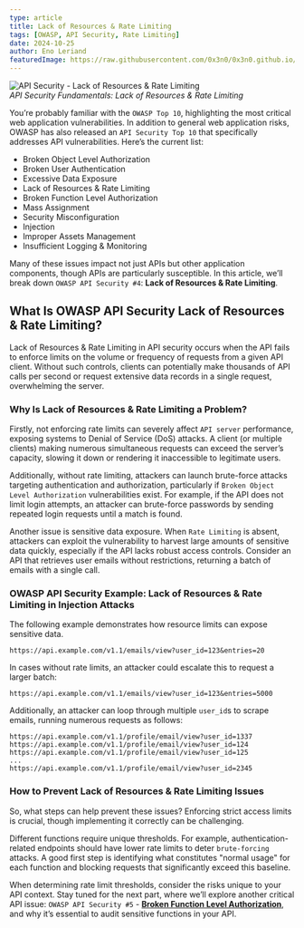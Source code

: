 ```yaml
---
type: article
title: Lack of Resources & Rate Limiting
tags: [OWASP, API Security, Rate Limiting]
date: 2024-10-25
author: Eno Leriand
featuredImage: https://raw.githubusercontent.com/0x3n0/0x3n0.github.io/master/assets/img/blogging/Lack-of-Resources-%26-Rate-Limiting.jpg
---
```


![API Security - Lack of Resources & Rate Limiting](https://raw.githubusercontent.com/0x3n0/0x3n0.github.io/master/assets/img/blogging/Lack-of-Resources-%26-Rate-Limiting.jpg)  
_API Security Fundamentals: Lack of Resources & Rate Limiting_

You’re probably familiar with the `OWASP Top 10`, highlighting the most critical web application vulnerabilities. In addition to general web application risks, OWASP has also released an `API Security Top 10` that specifically addresses API vulnerabilities. Here’s the current list:

- Broken Object Level Authorization
- Broken User Authentication
- Excessive Data Exposure
- Lack of Resources & Rate Limiting
- Broken Function Level Authorization
- Mass Assignment
- Security Misconfiguration
- Injection
- Improper Assets Management
- Insufficient Logging & Monitoring

Many of these issues impact not just APIs but other application components, though APIs are particularly susceptible. In this article, we’ll break down `OWASP API Security #4`: **Lack of Resources & Rate Limiting**.

## What Is OWASP API Security Lack of Resources & Rate Limiting?

Lack of Resources & Rate Limiting in API security occurs when the API fails to enforce limits on the volume or frequency of requests from a given API client. Without such controls, clients can potentially make thousands of API calls per second or request extensive data records in a single request, overwhelming the server.

### Why Is Lack of Resources & Rate Limiting a Problem?

Firstly, not enforcing rate limits can severely affect `API server` performance, exposing systems to Denial of Service (DoS) attacks. A client (or multiple clients) making numerous simultaneous requests can exceed the server’s capacity, slowing it down or rendering it inaccessible to legitimate users.

Additionally, without rate limiting, attackers can launch brute-force attacks targeting authentication and authorization, particularly if `Broken Object Level Authorization` vulnerabilities exist. For example, if the API does not limit login attempts, an attacker can brute-force passwords by sending repeated login requests until a match is found.

Another issue is sensitive data exposure. When `Rate Limiting` is absent, attackers can exploit the vulnerability to harvest large amounts of sensitive data quickly, especially if the API lacks robust access controls. Consider an API that retrieves user emails without restrictions, returning a batch of emails with a single call.

### OWASP API Security Example: Lack of Resources & Rate Limiting in Injection Attacks

The following example demonstrates how resource limits can expose sensitive data.

```http
https://api.example.com/v1.1/emails/view?user_id=123&entries=20
```

In cases without rate limits, an attacker could escalate this to request a larger batch:

```http
https://api.example.com/v1.1/emails/view?user_id=123&entries=5000
```

Additionally, an attacker can loop through multiple `user_id`s to scrape emails, running numerous requests as follows:

```http
https://api.example.com/v1.1/profile/email/view?user_id=1337
https://api.example.com/v1.1/profile/email/view?user_id=124
https://api.example.com/v1.1/profile/email/view?user_id=125
...
https://api.example.com/v1.1/profile/email/view?user_id=2345
```

### How to Prevent Lack of Resources & Rate Limiting Issues

So, what steps can help prevent these issues? Enforcing strict access limits is crucial, though implementing it correctly can be challenging.

Different functions require unique thresholds. For example, authentication-related endpoints should have lower rate limits to deter `brute-forcing` attacks. A good first step is identifying what constitutes "normal usage" for each function and blocking requests that significantly exceed this baseline.

When determining rate limit thresholds, consider the risks unique to your API context. Stay tuned for the next part, where we’ll explore another critical API issue: `OWASP API Security #5` - [**Broken Function Level Authorization**](https://0x3n0.github.io/Function-Level-Authorizationd), and why it’s essential to audit sensitive functions in your API.
